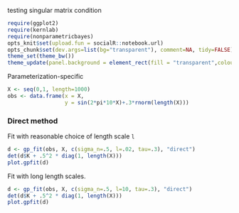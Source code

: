testing singular matrix condition


```r
require(ggplot2)
require(kernlab)
require(nonparametricbayes)
opts_knit$set(upload.fun = socialR::notebook.url)
opts_chunk$set(dev.args=list(bg="transparent"), comment=NA, tidy=FALSE)
theme_set(theme_bw())
theme_update(panel.background = element_rect(fill = "transparent",colour = NA))
```

Parameterization-specific


```r
X <- seq(0,1, length=1000)
obs <- data.frame(x = X,
                  y = sin(2*pi*10*X)+.3*rnorm(length(X)))
```


  
### Direct method 

Fit with reasonable choice of length scale `l`

``` r
d <- gp_fit(obs, X, c(sigma_n=.5, l=.02, tau=.3), "direct")
det(d$K + .5^2 * diag(1, length(X)))
plot.gpfit(d)
```

Fit with long length scales.  

``` r
d <- gp_fit(obs, X, c(sigma_n=.5, l=10, tau=.3), "direct")
det(d$K + .5^2 * diag(1, length(X)))
plot.gpfit(d)
```
